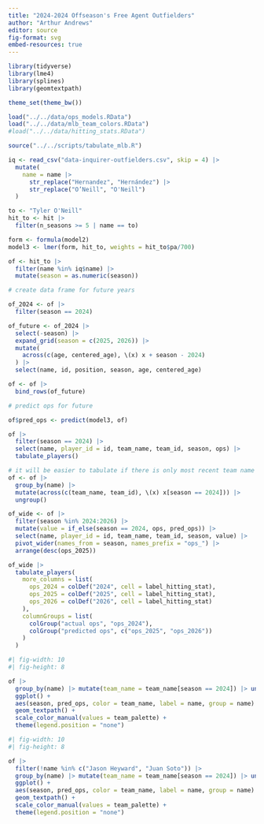 ```yaml
---
title: "2024-2024 Offseason's Free Agent Outfielders"
author: "Arthur Andrews"
editor: source
fig-format: svg
embed-resources: true
---
```


```r
library(tidyverse)
library(lme4)
library(splines)
library(geomtextpath)
```

```r
theme_set(theme_bw())
```

```r
load("../../data/ops_models.RData")
load("../../data/mlb_team_colors.RData")
#load("../../data/hitting_stats.RData")
```

```r
source("../../scripts/tabulate_mlb.R")
```

```r
iq <- read_csv("data-inquirer-outfielders.csv", skip = 4) |> 
  mutate(
    name = name |> 
      str_replace("Hernandez", "Hernández") |> 
      str_replace("O’Neill", "O'Neill")
  )
```

```r
to <- "Tyler O'Neill"
hit_to <- hit |> 
  filter(n_seasons >= 5 | name == to)
```

```r
form <- formula(model2)
model3 <- lmer(form, hit_to, weights = hit_to$pa/700)
```

```r
of <- hit_to |> 
  filter(name %in% iq$name) |> 
  mutate(season = as.numeric(season))

# create data frame for future years

of_2024 <- of |> 
  filter(season == 2024)

of_future <- of_2024 |> 
  select(-season) |> 
  expand_grid(season = c(2025, 2026)) |> 
  mutate(
    across(c(age, centered_age), \(x) x + season - 2024)
  ) |> 
  select(name, id, position, season, age, centered_age)

of <- of |> 
  bind_rows(of_future)

# predict ops for future

of$pred_ops <- predict(model3, of)
```

```r
of |> 
  filter(season == 2024) |> 
  select(name, player_id = id, team_name, team_id, season, ops) |> 
  tabulate_players()
```


```r
# it will be easier to tabulate if there is only most recent team name
of <- of |> 
  group_by(name) |> 
  mutate(across(c(team_name, team_id), \(x) x[season == 2024])) |> 
  ungroup()
```


```r
of_wide <- of |> 
  filter(season %in% 2024:2026) |> 
  mutate(value = if_else(season == 2024, ops, pred_ops)) |> 
  select(name, player_id = id, team_name, team_id, season, value) |> 
  pivot_wider(names_from = season, names_prefix = "ops_") |> 
  arrange(desc(ops_2025))
```

```r
of_wide |> 
  tabulate_players(
    more_columns = list(
      ops_2024 = colDef("2024", cell = label_hitting_stat),
      ops_2025 = colDef("2025", cell = label_hitting_stat),
      ops_2026 = colDef("2026", cell = label_hitting_stat)
    ),
    columnGroups = list(
      colGroup("actual ops", "ops_2024"),
      colGroup("predicted ops", c("ops_2025", "ops_2026"))
    )
  )
```



```r
#| fig-width: 10
#| fig-height: 8

of |> 
  group_by(name) |> mutate(team_name = team_name[season == 2024]) |> ungroup() |> 
  ggplot() +
  aes(season, pred_ops, color = team_name, label = name, group = name) +
  geom_textpath() +
  scale_color_manual(values = team_palette) +
  theme(legend.position = "none")
```

```r
#| fig-width: 10
#| fig-height: 8

of |> 
  filter(!name %in% c("Jason Heyward", "Juan Soto")) |> 
  group_by(name) |> mutate(team_name = team_name[season == 2024]) |> ungroup() |> 
  ggplot() +
  aes(season, pred_ops, color = team_name, label = name, group = name) +
  geom_textpath() +
  scale_color_manual(values = team_palette) +
  theme(legend.position = "none")
```

